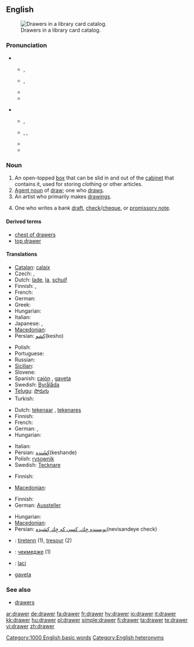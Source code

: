 {{wikipedia}}
==English==
[[Image:Schlagwortkatalog.jpg|thumb|right|Drawers in a library card catalog.]]

===Pronunciation===
* {{qualifier|box}}
** {{a|UK}} {{IPA|/dɹɔː(ɹ)/}}, {{SAMPA|/drO:(ə)(r)}}
** {{a|US}} {{IPA|/dɹɔɹ/}}, {{SAMPA|/drOr//}}
** {{audio|en-us-drawer.ogg|Audio (US)}}
** {{rhymes|ɔː(r)}}

* {{qualifier|person}}
** {{a|UK}} {{IPA|/ˈdɹɔː.ə(ɹ)/}}, {{SAMPA|/"drO:.@(r)/}}
** {{a|US}} {{enPR|drô'ər}}, {{IPA|/ˈdɹɑ.ɚ/|/ˈdɹɔ.ɚ/|/ˈdɹɔɹɚ/}}, {{SAMPA|/"drA@`/|/"drO@`/|drOr@`}}
** {{audio|en-us-drawer-one_who_draws.ogg|Audio (US)}}
** {{rhymes|ɔːə(r)}}

===Noun===
{{en-noun}}

# An open-topped [[box]] that can be slid in and out of the [[cabinet]] that contains it, used for storing clothing or other articles.
# [[agent noun|Agent noun]] of [[draw]]; one who [[draw]]s.
# An artist who primarily makes [[drawing]]s.
# {{banking}} One who writes a bank [[draft]], [[check]]/[[cheque]], or [[promissory note]].

====Derived terms====
* [[chest of drawers]]
* [[top drawer]]<!--adjective: of highest importance-->

====Translations====
{{trans-top|open-topped box in a cabinet used for storing}}
* [[Catalan]]: [[calaix]] {{m}}
* Czech: {{t+|cs|zásuvka|f}}, {{t-|cs|šuplík|m}}
* Dutch: [[lade]], [[la]], {{qualifier|Flemish}} [[schuif]]
* Finnish: {{t+|fi|vetolaatikko}}, {{t+|fi|laatikko}}
* French: {{t+|fr|tiroir|m}}
* German: {{t+|de|Schublade|f}}
* Greek: {{t|el|συρτάρι|n|sc=Grek}}
* Hungarian: {{t+|hu|fiók}}
* Italian: {{t+|it|cassetto|m}}
* Japanese: {{t|ja|引き出し|tr=hikidashi|sc=Jpan}}, {{t|ja|引出し|tr=hikidashi|sc=Jpan}}
* [[Macedonian]]: {{t|mk|фиока|f|tr=fióka|sc=Cyrl}}
* Persian: [[كِشو]](kesho)
{{trans-mid}}
* Polish: {{t+|pl|szuflada|f}}
* Portuguese: {{t+|pt|gaveta|f}}
* Russian: {{t+|ru|ящик|m|sc=Cyrl}}
* [[Sicilian]]: {{t+|scn|casciuni|m|xs=Sicilian}}
* Slovene: {{t+|sl|predal|m}}
* Spanish: [[cajón]] {{m}}, [[gaveta]] {{f}} {{qualifier|Cuba|Spain's Canary Islands|Venezuela}}
* Swedish: [[Byrålåda]]
* [[Telugu]]: [[సొరుగు]]
* Turkish: {{t|tr|çekmece}}
{{trans-bottom}}

{{trans-top|one who draws something}}
* Dutch: [[tekenaar]] {{m}}, [[tekenares]] {{f}}
* Finnish: {{t-|fi|piirtäjä}}
* French: {{t+|fr|dessinateur|m}}
* German: {{t+|de|Zeichner|m}}, {{t+|de|Zeichnerin|f}}
* Hungarian: {{t-|hu|rajzoló}}
{{trans-mid}}
* Italian: {{t+|it|disegnatore|m}}
* Persian: [[كِشَنده]](keshande)
* Polish: [[rysownik]] {{m}}
* Swedish: [[Tecknare]] {{m}}
{{trans-bottom}}

{{trans-top|artist who primarily makes drawings}}
* Finnish: {{t-|fi|piirtäjä}}
{{trans-mid}}
* [[Macedonian]]: {{t|mk|цртач|m|tr=c'rtač|sc=Cyrl}}
{{trans-bottom}}

{{trans-top|one who writes a bank draft, check/cheque or promissory note}}
* Finnish: {{t-|fi|asettaja}}
* German: [[Aussteller]] {{m}}
{{trans-mid}}
* Hungarian: {{t-|hu|kiállító}}
* [[Macedonian]]: {{t|mk|трасант|m|tr=trasánt|sc=Cyrl}}
* Persian: [[نويسنده چِك، كسي كه چِك كِشيده]](nevisandeye check)
{{trans-bottom}}

{{checktrans-top}}
* {{ttbc|Breton}}: [[tiretenn]] {{f}} (1), [[tresour]] {{m}} (2)
* {{ttbc|Bulgarian}}: [[чекмедже]] {{n}} (1)
* {{ttbc|Indonesian}}: [[laci]] <!-- not verified -->
* {{ttbc|Spanish}} [[gaveta]] {{f}} {{qualifier|Bolivia}} <!-- - I'm not sure "gaveta" is used in Bolivia (I think they use "cajón" as in most Spanish-speaking countries)-->
{{trans-bottom}}

===See also===
* [[drawers]]<!--underwear-->

[[Category:1000 English basic words]]
[[Category:English heteronyms]]

[[ar:drawer]]
[[de:drawer]]
[[fa:drawer]]
[[fr:drawer]]
[[hy:drawer]]
[[io:drawer]]
[[it:drawer]]
[[kk:drawer]]
[[hu:drawer]]
[[pl:drawer]]
[[simple:drawer]]
[[fi:drawer]]
[[ta:drawer]]
[[te:drawer]]
[[vi:drawer]]
[[zh:drawer]]